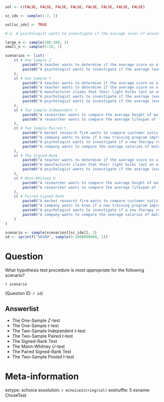 ```r

sol <- c(FALSE, FALSE, FALSE, FALSE, FALSE, FALSE, FALSE, FALSE)

sc_idx <- sample(1:7, 1)

sol[sc_idx] <- TRUE

# a. A psychologist wants to investigate if the average level of anxiety in a specific population is higher than the national average. They record the anxiety scores for $18$ individual patients from the population. 

large_n <- sample(100:300, 1)
small_n <- sample(5:20, 1)

scenarios <- list(
    c( # One Sample Z 
        paste0("A teacher wants to determine if the average score on a standardized test for students in their class is significantly different from the national average. Standardized grades are normally distributed, with a known variance."),
        paste0("A psychologist wants to investigate if the average level of anxiety in a specific population is higher than the national average. They record the anxiety scores for ", small_n, " individual patients from the population. It is known that anxiety scores are normally distributed, with a known variance.")
    ),
    c( # One Sample t
        paste0("A teacher wants to determine if the average score on a standardized test for students in their class is significantly different from the national average. The teacher takes a sample of ", small_n, " students. Standardized grades are normally distributed, with an unknown variance."),
        paste0("A teacher wants to determine if the average score on a standardized test for students in their class is significantly different from the national average. The teacher takes a sample of ", large_n, " students."),
        paste0("A manufacturer claims that their light bulbs last an average of 1000 hours. A consumer group wants to test this claim by taking a sample of ", large_n, " lightbulbs and recording their lifespan."),
        paste0("A psychologist wants to investigate if the average level of anxiety in a specific population is higher than the national average. They record the anxiety scores for ", small_n, " individual patients from the population. It is known that anxiety scores are normally distributed, with an unknown variance."),
        paste0("A psychologist wants to investigate if the average level of anxiety in a specific population is higher than the national average. They record the anxiety scores for ", large_n, " individual patients from the population.")
    ),
    c( # Two Sample Independent t
        paste0("A researcher wants to compare the average height of male and female students in a college. They sample ", large_n, " each of male and female students."),
        paste0("A researcher wants to compare the average lifespan of two different breeds of dogs. They sample ", large_n, " dogs of each species, and consider their lifespans.")
    ),
    c( # Two Sample Paired t
        paste0("A market research firm wants to compare customer satisfaction ratings for two competing products. They record satisfaction ratings from a group of ", large_n, "customers. Each customer provides their satisfaction rating for each of the two products."),
        paste0("A company wants to know if a new training program improves employee productivity. They sample productivity scores for ", large_n, " employees both before and after the training program is implemented."),
        paste0("A psychologist wants to investigate if a new therapy reduces anxiety levels in patients. They take a sample of ", large_n, " patients, recording the anxiety levels before and after therapy for each."),
        paste0("A company wants to compare the average salaries of male and female employees with the same job title. They consider the ", large_n, " pairs of male and female employees with the same job title that are available.")
    ),
    c( # The Signed-Rank
        paste0("A teacher wants to determine if the average score on a standardized test for students in their class is significantly different from the national average. The teacher takes a sample of ", small_n, " students."),
        paste0("A manufacturer claims that their light bulbs last an average of 1000 hours. A consumer group wants to test this claim by taking a sample of ", small_n, " lightbulbs and recording their lifespan."),
        paste0("A psychologist wants to investigate if the average level of anxiety in a specific population is higher than the national average. They record the anxiety scores for ", small_n, " individual patients from the population.")
    ),
    c( # Mann-Whitney U
        paste0("A researcher wants to compare the average height of male and female students in a college. They sample ", small_n, " each of male and female students."),
        paste0("A researcher wants to compare the average lifespan of two different breeds of dogs. They sample ", small_n, " dogs of each species, and consider their lifespans.")
    ),
    c( # Paired Signed-Rank
        paste0("A market research firm wants to compare customer satisfaction ratings for two competing products. They record satisfaction ratings from a group of ", small_n, "customers. Each customer provides their satisfaction rating for each of the two products."),
        paste0("A company wants to know if a new training program improves employee productivity. They sample productivity scores for ", small_n, " employees both before and after the training program is implemented."),
        paste0("A psychologist wants to investigate if a new therapy reduces anxiety levels in patients. They take a sample of ", small_n, " patients, recording the anxiety levels before and after therapy for each."),
        paste0("A company wants to compare the average salaries of male and female employees with the same job title. They consider the ", small_n, " pairs of male and female employees with the same job title that are available.")
    )
)

scenario <- sample(scenarios[[sc_idx]], 1)
id <- sprintf("%010d", sample(0:1000000000, 1))
```

Question
========
What hypothesis test procedure is *most appropriate* for the following scenario?

`r scenario`

(Question ID: *`r id`*)

Answerlist
------------
* The One-Sample $Z$-test
* The One-Sample $t$-test
* The Two-Sample Independent $t$-test 
* The Two-Sample Paired $t$-test
* The Signed-Rank Test
* The Mann-Whitney $U$-test 
* The Paired Signed-Rank Test
* The Two-Sample Pooled $t$-test

Meta-information
================
extype: schoice
exsolution: `r mchoice2string(sol)`
exshuffle: 5
exname: ChoseTest